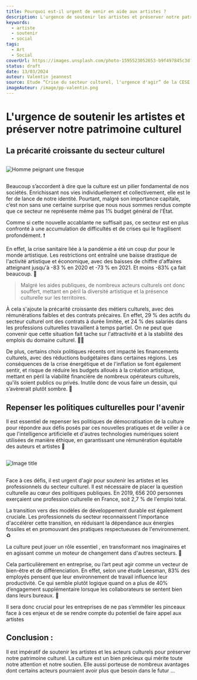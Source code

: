 ```yaml
---
title: Pourquoi est-il urgent de venir en aide aux artistes ?
description: L'urgence de soutenir les artistes et préserver notre patrimoine culturel
keywords:
  - artiste
  - soutenir
  - social
tags:
  - Art
  - Social
coverUrl: https://images.unsplash.com/photo-1595523052653-b9f497845c3d?q=80&w=2070&auto=format&fit=crop&ixlib=rb-4.0.3&ixid=M3wxMjA3fDB8MHxwaG90by1wYWdlfHx8fGVufDB8fHx8fA%3D%3D
status: draft
date: 13/03/2024
auteur: Valentin jeannest
source: Etude “Crise du secteur culturel, l'urgence d'agir” de la CESE
imageAuteur: /image/pp-valentin.png
---
```


# L'urgence de soutenir les artistes et préserver notre patrimoine culturel

## La précarité croissante du secteur culturel

##

![Homme peignant une fresque](https://images.unsplash.com/photo-1556801587-bbbb66081240?q=80&w=2070&auto=format&fit=crop&ixlib=rb-4.0.3&ixid=M3wxMjA3fDB8MHxwaG90by1wYWdlfHx8fGVufDB8fHx8fA%3D%3D)

##

Beaucoup s’accordent à dire que la culture est un pilier fondamental de nos sociétés. Enrichissant nos vies individuellement et collectivement, elle est le fer de lance de notre identité. Pourtant, malgré son importance capitale, c’est non sans une certaine surprise que nous nous sommes rendus compte que ce secteur ne représente même pas 1% budget général de l'État.

Comme si cette nouvelle accablante ne suffisait pas, ce secteur est en plus confronté à une accumulation de difficultés et de crises qui le fragilisent profondément. ❗

En effet, la crise sanitaire liée à la pandémie a été un coup dur pour le monde artistique. Les restrictions ont entraîné une baisse drastique de l'activité artistique et économique, avec des baisses de chiffre d'affaires atteignant jusqu'à -83 % en 2020 et -73 % en 2021. Et moins -83% ça fait beaucoup. 🤔

> Malgré les aides publiques, de nombreux acteurs culturels ont donc souffert, mettant en péril la diversité artistique et la présence culturelle sur les territoires.

À cela s'ajoute la précarité croissante des métiers culturels, avec des rémunérations faibles et des contrats précaires. En effet, 29 % des actifs du secteur culturel ont des contrats à durée limitée, et 24 % des salariés dans les professions culturelles travaillent à temps partiel. On ne peut que convenir que cette situation fait tache sur l'attractivité et à la stabilité des emplois du domaine culturel. 🧑‍🎨

De plus, certains choix politiques récents ont impacté les financements culturels, avec des réductions budgétaires dans certaines régions. Les conséquences de la crise énergétique et de l'inflation se font également sentir, et risque de réduire les budgets alloués à la création artistique, mettant en péril la viabilité financière de nombreux opérateurs culturels, qu'ils soient publics ou privés. Inutile donc de vous faire un dessin, qui s’avèrerait plutôt sombre. 🚩

## Repenser les politiques culturelles pour l'avenir

Il est essentiel de repenser les politiques de démocratisation de la culture pour répondre aux défis posés par ces nouvelles pratiques et de veiller à ce que l'intelligence artificielle et d'autres technologies numériques soient utilisées de manière éthique, en garantissant une rémunération équitable des auteurs et artistes 🤝

##

![Image title](https://images.unsplash.com/photo-1610890690846-5149750c8634?q=80&w=2071&auto=format&fit=crop&ixlib=rb-4.0.3&ixid=M3wxMjA3fDB8MHxwaG90by1wYWdlfHx8fGVufDB8fHx8fA%3D%3D)

##

Face à ces défis, il est urgent d'agir pour soutenir les artistes et les professionnels du secteur culturel. Il est nécessaire de placer la question culturelle au cœur des politiques publiques. En 2019, 656 200 personnes exerçaient une profession culturelle en France, soit 2,7 % de l'emploi total.

La transition vers des modèles de développement durable est également cruciale. Les professionnels du secteur reconnaissent l'importance d'accélérer cette transition, en réduisant la dépendance aux énergies fossiles et en promouvant des pratiques respectueuses de l'environnement. ♻️

La culture peut jouer un rôle essentiel , en transformant nos imaginaires et en agissant comme un moteur de changement dans d'autres secteurs. 🚀

Cela particulièrement en entreprise, ou l’art peut agir comme un vecteur de bien-être et de différenciation. En effet, selon une étude Leesman, 83% des employés pensent que leur environnement de travail influence leur productivité. Ce qui semble plutôt logique quand on a plus de 40% d’engagement supplémentaire lorsque les collaborateurs se sentent bien dans leurs bureaux. 💼

Il sera donc crucial pour les entreprises de ne pas s’emmêler les pinceaux face à ces enjeux et de se rendre compte du potentiel de faire appel aux artistes

## Conclusion :

Il est impératif de soutenir les artistes et les acteurs culturels pour préserver notre patrimoine culturel. La culture est un bien précieux qui mérite toute notre attention et notre soutien. Elle aussi porteuse de nombreux avantages dont certains acteurs pourraient avoir plus que besoin dans le futur …
